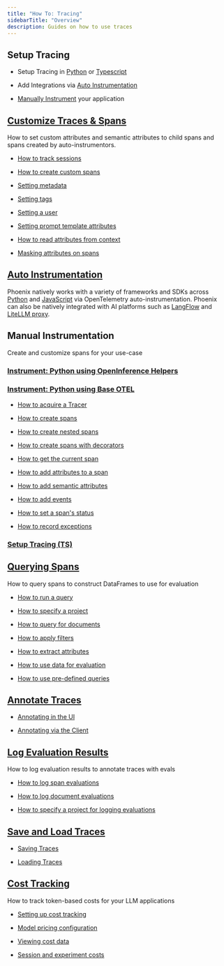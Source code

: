 ```yaml
---
title: "How To: Tracing"
sidebarTitle: "Overview"
description: Guides on how to use traces
---
```


## Setup Tracing

* Setup Tracing in [Python](/phoenix/tracing/how-to-tracing#instrument-python-using-openinference-helpers) or [Typescript](/phoenix/tracing/how-to-tracing/setup-tracing/javascript)

* Add Integrations via [Auto Instrumentation](https://arize.com/docs/phoenix/integrations)

* [Manually Instrument](/phoenix/tracing/how-to-tracing#manual-instrumentation) your application

## [Customize Traces & Spans](/phoenix/tracing/how-to-tracing/add-metadata/customize-spans)

How to set custom attributes and semantic attributes to child spans and spans created by auto-instrumentors.

* [How to track sessions](/phoenix/tracing/how-to-tracing/setup-tracing/setup-sessions)

* [How to create custom spans](/phoenix/tracing/how-to-tracing/setup-tracing/custom-spans)

* [Setting metadata](/phoenix/tracing/how-to-tracing/add-metadata/customize-spans#using_metadata)

* [Setting tags](/phoenix/tracing/how-to-tracing/add-metadata/customize-spans#specifying-tags)

* [Setting a user](/phoenix/tracing/how-to-tracing/add-metadata/customize-spans#using_user)

* [Setting prompt template attributes](/phoenix/tracing/how-to-tracing/add-metadata/customize-spans#specifying-the-prompt-template)

* [How to read attributes from context](/phoenix/tracing/how-to-tracing/add-metadata/customize-spans#using_attributes)

* [Masking attributes on spans](/phoenix/tracing/how-to-tracing/advanced/masking-span-attributes)

## [Auto Instrumentation](https://github.com/Arize-ai/phoenix/blob/docs/docs/tracing/how-to-tracing/broken-reference/README.md)

Phoenix natively works with a variety of frameworks and SDKs across [Python](/phoenix/tracing/how-to-tracing#python) and [JavaScript](/phoenix/tracing/how-to-tracing#javascript) via OpenTelemetry auto-instrumentation. Phoenix can also be natively integrated with AI platforms such as [LangFlow](https://github.com/Arize-ai/phoenix/blob/docs/docs/tracing/how-to-tracing/broken-reference/README.md) and [LiteLLM proxy](https://github.com/Arize-ai/phoenix/blob/docs/docs/tracing/how-to-tracing/broken-reference/README.md).

## Manual Instrumentation

Create and customize spans for your use-case

### [Instrument: Python using OpenInference Helpers](/phoenix/tracing/how-to-tracing/setup-tracing/instrument-python)

### [Instrument: Python using Base OTEL](/phoenix/tracing/how-to-tracing#instrument-python-using-base-otel)

* [How to acquire a Tracer](/phoenix/tracing/how-to-tracing/setup-tracing/custom-spans#acquire-tracer)

* [How to create spans](/phoenix/tracing/how-to-tracing/setup-tracing/custom-spans#creating-spans)

* [How to create nested spans](/phoenix/tracing/how-to-tracing/setup-tracing/custom-spans#creating-nested-spans)

* [How to create spans with decorators](/phoenix/tracing/how-to-tracing/setup-tracing/custom-spans#creating-spans-with-decorators)

* [How to get the current span](/phoenix/tracing/how-to-tracing/setup-tracing/custom-spans#get-the-current-span)

* [How to add attributes to a span](/phoenix/tracing/how-to-tracing/setup-tracing/custom-spans#add-attributes-to-a-span)

* [How to add semantic attributes](/phoenix/tracing/how-to-tracing/setup-tracing/custom-spans#add-semantic-attributes)

* [How to add events](/phoenix/tracing/how-to-tracing/setup-tracing/custom-spans#adding-events)

* [How to set a span's status](/phoenix/tracing/how-to-tracing/setup-tracing/custom-spans#set-span-status)

* [How to record exceptions](/phoenix/tracing/how-to-tracing/setup-tracing/custom-spans#record-exceptions-in-spans)

### [Setup Tracing (TS)](/phoenix/tracing/how-to-tracing/setup-tracing/javascript)

## [Querying Spans](/phoenix/tracing/how-to-tracing/importing-and-exporting-traces/extract-data-from-spans)

How to query spans to construct DataFrames to use for evaluation

* [How to run a query](/phoenix/tracing/how-to-tracing/importing-and-exporting-traces/extract-data-from-spans#how-to-run-a-query)

* [How to specify a project](/phoenix/tracing/how-to-tracing/importing-and-exporting-traces/extract-data-from-spans#how-to-specify-a-project)

* [How to query for documents](/phoenix/tracing/how-to-tracing/importing-and-exporting-traces/extract-data-from-spans#querying-for-retrieved-documents)

* [How to apply filters](/phoenix/tracing/how-to-tracing/importing-and-exporting-traces/extract-data-from-spans#filtering-spans)

* [How to extract attributes](/phoenix/tracing/how-to-tracing/importing-and-exporting-traces/extract-data-from-spans#extracting-span-attributes)

* [How to use data for evaluation](/phoenix/tracing/how-to-tracing/importing-and-exporting-traces/extract-data-from-spans#how-to-use-data-for-evaluation)

* [How to use pre-defined queries](/phoenix/tracing/how-to-tracing/importing-and-exporting-traces/extract-data-from-spans#predefined-queries)

## [Annotate Traces](/phoenix/tracing/how-to-tracing/feedback-and-annotations)

* [Annotating in the UI](/phoenix/tracing/how-to-tracing/feedback-and-annotations/annotating-in-the-ui)

* [Annotating via the Client](/phoenix/tracing/how-to-tracing/feedback-and-annotations/capture-feedback)

## [Log Evaluation Results](/phoenix/tracing/how-to-tracing#log-evaluation-results)

How to log evaluation results to annotate traces with evals

* [How to log span evaluations](/phoenix/tracing/how-to-tracing/feedback-and-annotations/llm-evaluations#span-evaluations)

* [How to log document evaluations](/phoenix/tracing/how-to-tracing/feedback-and-annotations/llm-evaluations#document-evaluations)

* [How to specify a project for logging evaluations](/phoenix/tracing/how-to-tracing/feedback-and-annotations/llm-evaluations#specifying-a-project-for-the-evaluations)

## [Save and Load Traces](/phoenix/tracing/how-to-tracing/importing-and-exporting-traces/extract-data-from-spans)

* [Saving Traces](/phoenix/tracing/how-to-tracing/importing-and-exporting-traces/extract-data-from-spans)

* [Loading Traces](/phoenix/tracing/how-to-tracing/importing-and-exporting-traces/importing-existing-traces)

## [Cost Tracking](/phoenix/tracing/how-to-tracing/cost-tracking)

How to track token-based costs for your LLM applications

* [Setting up cost tracking](/phoenix/tracing/how-to-tracing/cost-tracking#send-token-counts)

* [Model pricing configuration](/phoenix/tracing/how-to-tracing/cost-tracking#model-pricing-configuration)

* [Viewing cost data](/phoenix/tracing/how-to-tracing/cost-tracking#viewing-cost-data)

* [Session and experiment costs](/phoenix/tracing/how-to-tracing/cost-tracking#session-level-costs)


